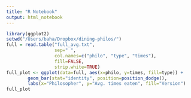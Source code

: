 ```yaml
---
title: "R Notebook"
output: html_notebook
---
```


```r
library(ggplot2)
setwd("/Users/baha/Dropbox/dining-philos/")
full = read.table("full_avg.txt",
                  sep=" ",
                  col.names=c("philo", "type", "times"),
                  fill=FALSE,
                  strip.white=TRUE)
full_plot <- ggplot(data=full, aes(x=philo, y=times, fill=type)) +
        geom_bar(stat="identity", position=position_dodge(),                 colour="black") +
        labs(x="Philosopher", y="Avg. times eaten", fill="Version")
full_plot
```

